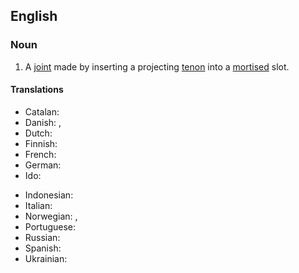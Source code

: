 ==English==

===Noun===
{{en-noun|head=[[mortise]]-[[and]]-[[tenon]] [[joint]]}}

# {{lb|en|woodworking}} A [[joint]] made by inserting a projecting [[tenon]] into a [[mortise]]d slot.

====Translations====
{{trans-top|joint}}
* Catalan: {{t|ca|caixa i metxa}}
* Danish: {{t|da|tapsamling}}, {{t|da|mortise og tenon}} {{t|da|samling}}
* Dutch: {{t|nl|pen en gat}}
* Finnish: {{t|fi|tappiliitos}}
* French: {{t+|fr|tenon et mortaise}}
* German: {{t|de|Schlitz und Zapfen}}
* Ido: {{t|io|mortezo e tenono}}
{{trans-mid}}
* Indonesian: {{t|id|purus dan lubang}}
* Italian: {{t|it|tenone e mortasa}}
* Norwegian: {{t|no|tappsammenføyning}}, {{t|no|hull og tapp}}
* Portuguese: {{t|pt|caixa e espiga}}
* Russian: {{t|ru|шипова́я вя́зка|f}}
* Spanish: {{t|es|caja y espiga}}
* Ukrainian: {{t|uk|шип у техніці}}
{{trans-bottom}}